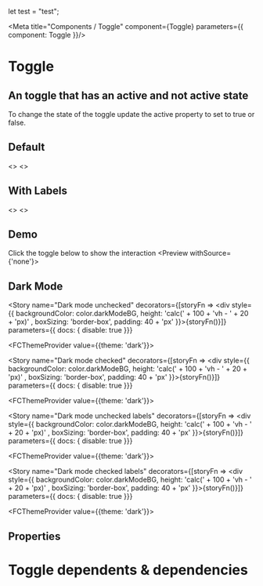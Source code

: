 let test = "test";


<Meta title="Components / Toggle" component={Toggle} parameters={{ component: Toggle }}/>

# Toggle

## An toggle that has an active and not active state
 
To change the state of the toggle update the active property to set to true or false.

## Default
<Preview>
    <Story name="Toggle Unchecked" parameters={{ decorators: [withKnobs]}}>
    <>
    <Toggle aria-label="toggle"/>
    </>
    </Story>
</Preview>

<Preview>
    <Story name="Toggle Checked" parameters={{ decorators: [withKnobs]}}>
    <>
    <Toggle active aria-label="toggle"/>
    </>
    </Story>
</Preview>

## With Labels
<Preview>
    <Story name="Toggle Unchecked Labeled" parameters={{ decorators: [withKnobs]}}>
    <>
    <Toggle showLabels aria-label="toggle"/>
    </>
    </Story>
</Preview>

<Preview>
    <Story name="Toggle Checked Labeled" parameters={{ decorators: [withKnobs]}}>
    <>
    <Toggle active showLabels aria-label="toggle"/>
    </>
    </Story>
</Preview>


## Demo

Click the toggle below to show the interaction
<Preview withSource={'none'}>
<ToggleDemo  />
</Preview>

## Dark Mode

<ToggleDark />


<Story
  name="Dark mode unchecked"
  decorators={[storyFn => <div style={{ backgroundColor: color.darkModeBG, height: 'calc(' + 100 + 'vh - ' + 20 + 'px)' , boxSizing: 'border-box', padding: 40 + 'px' }}>{storyFn()}</div>]}
  parameters={{ docs: { disable: true }}}
>
  <FCThemeProvider value={{theme: 'dark'}}>
    <Toggle aria-label="toggle"/>
  </FCThemeProvider>
</Story>

<Story
  name="Dark mode checked"
  decorators={[storyFn => <div style={{ backgroundColor: color.darkModeBG, height: 'calc(' + 100 + 'vh - ' + 20 + 'px)' , boxSizing: 'border-box', padding: 40 + 'px' }}>{storyFn()}</div>]}
  parameters={{ docs: { disable: true }}}
>
  <FCThemeProvider value={{theme: 'dark'}}>
    <Toggle active aria-label="toggle"/>
  </FCThemeProvider>
</Story>


<Story
  name="Dark mode unchecked labels"
  decorators={[storyFn => <div style={{ backgroundColor: color.darkModeBG, height: 'calc(' + 100 + 'vh - ' + 20 + 'px)' , boxSizing: 'border-box', padding: 40 + 'px' }}>{storyFn()}</div>]}
  parameters={{ docs: { disable: true }}}
>
  <FCThemeProvider value={{theme: 'dark'}}>
    <Toggle showLabels aria-label="toggle"/>
  </FCThemeProvider>
</Story>

<Story
  name="Dark mode checked labels"
  decorators={[storyFn => <div style={{ backgroundColor: color.darkModeBG, height: 'calc(' + 100 + 'vh - ' + 20 + 'px)' , boxSizing: 'border-box', padding: 40 + 'px' }}>{storyFn()}</div>]}
  parameters={{ docs: { disable: true }}}
>
  <FCThemeProvider value={{theme: 'dark'}}>
    <Toggle active showLabels aria-label="toggle"/>
  </FCThemeProvider>
</Story>

## Properties

<Props of={Toggle} />

# Toggle dependents & dependencies
<DependenciesTable titleDependencies='Dependencies' titleDependents='Dependents' of={Toggle} />
